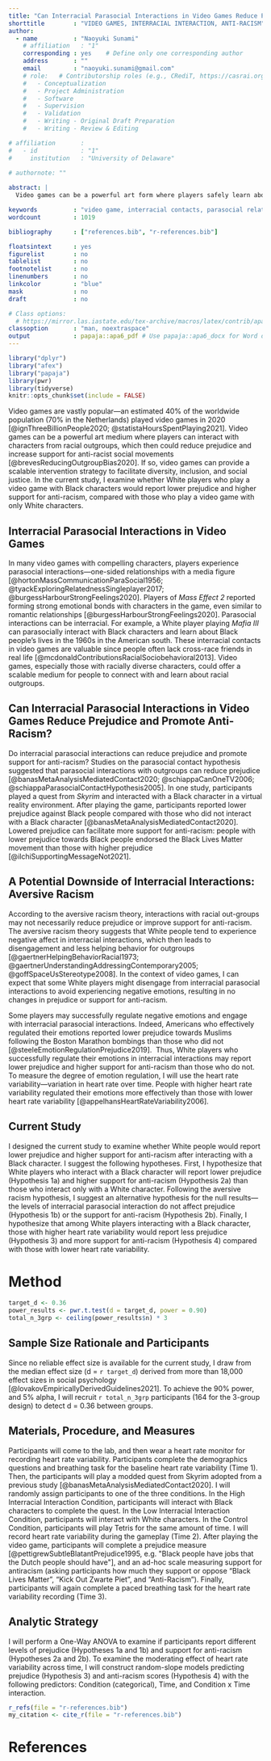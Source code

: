 ```yaml
---
title: "Can Interracial Parasocial Interactions in Video Games Reduce Prejudice and Promote Support for Anti-Racism? A Study Proposal"
shorttitle        : "VIDEO GAMES, INTERRACIAL INTERACTION, ANTI-RACISM"
author: 
  - name          : "Naoyuki Sunami"
    # affiliation   : "1"
    corresponding : yes    # Define only one corresponding author
    address       : ""
    email         : "naoyuki.sunami@gmail.com"
    # role:   # Contributorship roles (e.g., CRediT, https://casrai.org/credit/)
    #   - Conceptualization
    #   - Project Administration
    #   - Software
    #   - Supervision
    #   - Validation
    #   - Writing - Original Draft Preparation
    #   - Writing - Review & Editing

# affiliation       :
#   - id            : "1"
#     institution   : "University of Delaware"

# authornote: ""
  
abstract: |
  Video games can be a powerful art form where players safely learn about racial out-groups—their stories, beliefs, values, and social norms without concerns of appearing as a racist. In video games, players can interact with out-group characters and form parasocial connections, which then theoretically could reduce out-group bias and increase support for antiracist social movements. However, other research suggested that White people may experience negative emotions in interracial interactions, which could then leads to disengagement and less support for anti-racism. In the proposed study, I will examine whether White people who interact with Black characters report lower prejudice towards Black people and higher support for anti-racism movements (e.g., Black Lives Matter and Kick Out Zwarte Piet) compared with those who play a video game with White characters only. I will also measure participants’ heart rate variability as a correlate for emotion regulation while playing the video game. I expect that participants with higher heart rate variability will report lower prejudice and higher support for anti-racism than those with lower heart rate variability. 

keywords          : "video game, interracial contacts, parasocial relationships, prejudice"
wordcount         : 1019

bibliography      : ["references.bib", "r-references.bib"]

floatsintext      : yes
figurelist        : no
tablelist         : no
footnotelist      : no
linenumbers       : no
linkcolor         : "blue"
mask              : no
draft             : no

# Class options:
  # https://mirror.las.iastate.edu/tex-archive/macros/latex/contrib/apa6/apa6.pdf
classoption       : "man, noextraspace"
output            : papaja::apa6_pdf # Use papaja::apa6_docx for Word documents
---
```


```r
library("dplyr")
library("afex")
library("papaja")
library(pwr)
library(tidyverse)
knitr::opts_chunk$set(include = FALSE)

```

Video games are vastly popular---an estimated 40% of the worldwide population (70% in the Netherlands) played video games in 2020 [@ignThreeBillionPeople2020; @statistaHoursSpentPlaying2021]. Video games can be a powerful art medium where players can interact with characters from racial outgroups, which then could reduce prejudice and increase support for anti-racist social movements [@brevesReducingOutgroupBias2020]. If so, video games can provide a scalable intervention strategy to facilitate diversity, inclusion, and social justice. In the current study, I examine whether White players who play a video game with Black characters would report lower prejudice and higher support for anti-racism, compared with those who play a video game with only White characters.

## Interracial Parasocial Interactions in Video Games

In many video games with compelling characters, players experience parasocial interactions---one-sided relationships with a media figure [@hortonMassCommunicationParaSocial1956; @tyackExploringRelatednessSingleplayer2017; @burgessHarbourStrongFeelings2020]. Players of *Mass Effect 2* reported forming strong emotional bonds with characters in the game, even similar to romantic relationships [@burgessHarbourStrongFeelings2020]. Parasocial interactions can be interracial. For example, a White player playing *Mafia III* can parasocially interact with Black characters and learn about Black people's lives in the 1960s in the American south. These interracial contacts in video games are valuable since people often lack cross-race friends in real life [@mcdonaldContributionsRacialSociobehavioral2013]. Video games, especially those with racially diverse characters, could offer a scalable medium for people to connect with and learn about racial outgroups.

## Can Interracial Parasocial Interactions in Video Games Reduce Prejudice and Promote Anti-Racism?

Do interracial parasocial interactions can reduce prejudice and promote support for anti-racism? Studies on the parasocial contact hypothesis suggested that parasocial interactions with outgroups can reduce prejudice [@banasMetaAnalysisMediatedContact2020; @schiappaCanOneTV2006; @schiappaParasocialContactHypothesis2005]. In one study, participants played a quest from *Skyrim* and interacted with a Black character in a virtual reality environment. After playing the game, participants reported lower prejudice against Black people compared with those who did not interact with a Black character [@banasMetaAnalysisMediatedContact2020]. Lowered prejudice can facilitate more support for anti-racism: people with lower prejudice towards Black people endorsed the Black Lives Matter movement than those with higher prejudice [@ilchiSupportingMessageNot2021]. 

## A Potential Downside of Interracial Interactions: Aversive Racism

According to the aversive racism theory, interactions with racial out-groups may not necessarily reduce prejudice or improve support for anti-racism. The aversive racism theory suggests that White people tend to experience negative affect in interracial interactions, which then leads to disengagement and less helping behavior for outgroups [@gaertnerHelpingBehaviorRacial1973; @gaertnerUnderstandingAddressingContemporary2005; @goffSpaceUsStereotype2008]. In the context of video games, I can expect that some White players might disengage from interracial parasocial interactions to avoid experiencing negative emotions, resulting in no changes in prejudice or support for anti-racism. 

Some players may successfully regulate negative emotions and engage with interracial parasocial interactions. Indeed, Americans who effectively regulated their emotions reported lower prejudice towards Muslims following the Boston Marathon bombings than those who did not [@steeleEmotionRegulationPrejudice2019].  Thus, White players who successfully regulate their emotions in interracial interactions may report lower prejudice and higher support for anti-racism than those who do not. To measure the degree of emotion regulation, I will use the heart rate variability---variation in heart rate over time. People with higher heart rate variability regulated their emotions more effectively than those with lower heart rate variability [@appelhansHeartRateVariability2006].

## Current Study

I designed the current study to examine whether White people would report lower prejudice and higher support for anti-racism after interacting with a Black character. I suggest the following hypotheses. First, I hypothesize that White players who interact with a Black character will report lower prejudice (Hypothesis 1a) and higher support for anti-racism (Hypothesis 2a) than those who interact only with a White character. Following the aversive racism hypothesis, I suggest an alternative hypothesis for the null results---the levels of interracial parasocial interaction do not affect prejudice (Hypothesis 1b) or the support for anti-racism (Hypothesis 2b). Finally, I hypothesize that among White players interacting with a Black character, those with higher heart rate variability would report less prejudice (Hypothesis 3) and more support for anti-racism (Hypothesis 4) compared with those with lower heart rate variability. 

# Method

```r
target_d <- 0.36
power_results <- pwr.t.test(d = target_d, power = 0.90)
total_n_3grp <- ceiling(power_results$n) * 3
```

## Sample Size Rationale and Participants

Since no reliable effect size is available for the current study, I draw from the median effect size (d = `r target_d`) derived from more than 18,000 effect sizes in social psychology [@lovakovEmpiricallyDerivedGuidelines2021]. To achieve the 90% power, and 5% alpha, I will recruit `r total_n_3grp` participants (164 for the 3-group design) to detect d = 0.36 between groups.

## Materials, Procedure, and Measures

Participants will come to the lab, and then wear a heart rate monitor for recording heart rate variability. Participants complete the demographics questions and breathing task for the baseline heart rate variability (Time 1). Then, the participants will play a modded quest from Skyrim adopted from a previous study [@banasMetaAnalysisMediatedContact2020]. I will randomly assign participants to one of the three conditions. In the High Interracial Interaction Condition, participants will interact with Black characters to complete the quest. In the Low Interracial Interaction Condition, participants will interact with White characters. In the Control Condition, participants will play Tetris for the same amount of time. I will record heart rate variability during the gameplay (Time 2). After playing the video game, participants will complete a prejudice measure [@pettigrewSubtleBlatantPrejudice1995, e.g. "Black people have jobs that the Dutch people should have"], and an ad-hoc scale measuring support for antiracism (asking participants how much they support or oppose "Black Lives Matter", "Kick Out Zwarte Piet", and "Anti-Racism"). Finally, participants will again complete a paced breathing task for the heart rate variability recording (Time 3).

## Analytic Strategy

I will perform a One-Way ANOVA to examine if participants report different levels of prejudice (Hypotheses 1a and 1b) and support for anti-racism (Hypotheses 2a and 2b). To examine the moderating effect of heart rate variability across time, I will construct random-slope models predicting prejudice (Hypothesis 3) and anti-racism scores (Hypothesis 4) with the following predictors: Condition (categorical), Time, and Condition x Time interaction.

```r
r_refs(file = "r-references.bib")
my_citation <- cite_r(file = "r-references.bib")
```

\newpage

# References

<!-- These lines ensure references are set with hanging indents in PDF documents; they are ignored in Word. -->

```{=tex}
\setlength{\parindent}{-0.5in}
\setlength{\leftskip}{0.5in}
```
